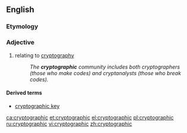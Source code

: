 ==English==

===Etymology===
{{suffix|cryptography|ic}}

===Adjective===
{{en-adj|-}}

# relating to [[cryptography]]
#: ''The '''cryptographic''' community includes both cryptographers (those who make codes) and cryptanalysts (those who break codes).''

====Derived terms====
* [[cryptographic key]]

[[ca:cryptographic]]
[[et:cryptographic]]
[[el:cryptographic]]
[[pl:cryptographic]]
[[ru:cryptographic]]
[[vi:cryptographic]]
[[zh:cryptographic]]